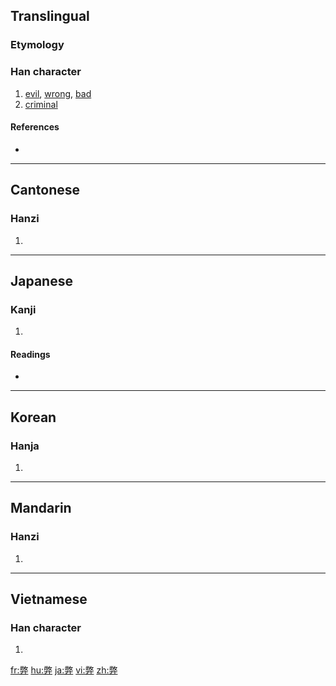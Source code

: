 ==Translingual==

===Etymology===
{{Han compound|敝|廾|c1=p|c2=s|ls=psc}}

===Han character===
{{Han char|rn=55|rad=廾|as=12|sn=15|four=9844<sub>4</sub>|canj=火大廿 (FKT)}}

# [[evil]], [[wrong]], [[bad]]
# [[criminal]]

====References====
* {{Han ref|kx=0354.340|dkj=09644|dj=0670.050|hdz=10518.170|uh=5F0A|ud=24330|bh=B9FA|bd=47610}}

----

==Cantonese==

===Hanzi===
{{yue-hanzi|jyut=|y=bai6}}

# {{defn|Cantonese|sort=廾12}}

----

==Japanese==

===Kanji===
{{ja-kanji|grade=c|rs=廾12}}

# {{defn|Japanese|sort=廾12}}

====Readings====
* {{ja-readings|on=[[へい]] (hei), [[へつ]] (hetsu)|kun=[[つかれる]] (tsukareru), [[くるしむ]] (kurushimu), [[やぶれる]] (yabureru)}}

----

==Korean==

===Hanja===
{{ko-hanja|hangeul=폐|eumhun=|rv=pye|mr=p'ye|y=phyey}}

# {{defn|Korean|sort=廾12}}

----

==Mandarin==

===Hanzi===
{{cmn-hanzi|pin=[[bì]] ([[bi4]]), [[sān]] ([[san1]]), [[sàn]] ([[san4]])|wg=pi<sup>4</sup>, san<sup>1</sup>, san<sup>4</sup>}}

# {{defn|Mandarin|sort=廾12}}

----

==Vietnamese==

===Han character===
{{vi-hantu|[[tệ]], [[giẻ]]|rs=廾12}}

# {{defn|Vietnamese|sort=廾12}}

[[fr:弊]]
[[hu:弊]]
[[ja:弊]]
[[vi:弊]]
[[zh:弊]]